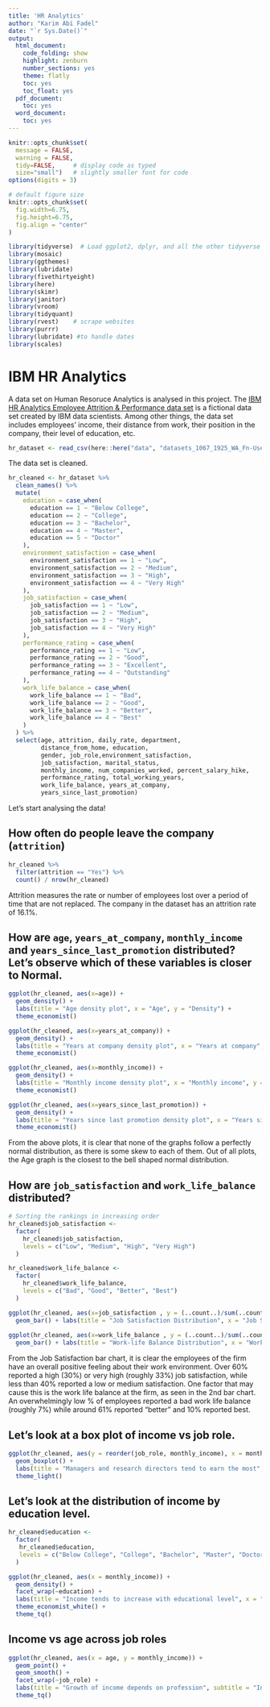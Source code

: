 ```yaml
---
title: 'HR Analytics'
author: "Karim Abi Fadel"
date: "`r Sys.Date()`"
output:
  html_document:
    code_folding: show
    highlight: zenburn
    number_sections: yes
    theme: flatly
    toc: yes
    toc_float: yes
  pdf_document:
    toc: yes
  word_document:
    toc: yes
---
```


```r
knitr::opts_chunk$set(
  message = FALSE, 
  warning = FALSE, 
  tidy=FALSE,     # display code as typed
  size="small")   # slightly smaller font for code
options(digits = 3)

# default figure size
knitr::opts_chunk$set(
  fig.width=6.75, 
  fig.height=6.75,
  fig.align = "center"
)
```


```r
library(tidyverse)  # Load ggplot2, dplyr, and all the other tidyverse packages
library(mosaic)
library(ggthemes)
library(lubridate)
library(fivethirtyeight)
library(here)
library(skimr)
library(janitor)
library(vroom)
library(tidyquant)
library(rvest)    # scrape websites
library(purrr)  
library(lubridate) #to handle dates
library(scales)
```


# IBM HR Analytics


A data set on Human Resoruce Analytics is analysed in this project. The [IBM HR Analytics Employee Attrition & Performance data set](https://www.kaggle.com/pavansubhasht/ibm-hr-analytics-attrition-dataset) is a fictional data set created by IBM data scientists.  Among other things, the data set includes employees' income, their distance from work, their position in the company, their level of education, etc.

```r

hr_dataset <- read_csv(here::here("data", "datasets_1067_1925_WA_Fn-UseC_-HR-Employee-Attrition.csv"))

```

The data set is cleaned.
```r

hr_cleaned <- hr_dataset %>% 
  clean_names() %>% 
  mutate(
    education = case_when(
      education == 1 ~ "Below College",
      education == 2 ~ "College",
      education == 3 ~ "Bachelor",
      education == 4 ~ "Master",
      education == 5 ~ "Doctor"
    ),
    environment_satisfaction = case_when(
      environment_satisfaction == 1 ~ "Low",
      environment_satisfaction == 2 ~ "Medium",
      environment_satisfaction == 3 ~ "High",
      environment_satisfaction == 4 ~ "Very High"
    ),
    job_satisfaction = case_when(
      job_satisfaction == 1 ~ "Low",
      job_satisfaction == 2 ~ "Medium",
      job_satisfaction == 3 ~ "High",
      job_satisfaction == 4 ~ "Very High"
    ),
    performance_rating = case_when(
      performance_rating == 1 ~ "Low",
      performance_rating == 2 ~ "Good",
      performance_rating == 3 ~ "Excellent",
      performance_rating == 4 ~ "Outstanding"
    ),
    work_life_balance = case_when(
      work_life_balance == 1 ~ "Bad",
      work_life_balance == 2 ~ "Good",
      work_life_balance == 3 ~ "Better",
      work_life_balance == 4 ~ "Best"
    )
  ) %>% 
  select(age, attrition, daily_rate, department,
         distance_from_home, education,
         gender, job_role,environment_satisfaction,
         job_satisfaction, marital_status,
         monthly_income, num_companies_worked, percent_salary_hike,
         performance_rating, total_working_years,
         work_life_balance, years_at_company,
         years_since_last_promotion)

```

Let's start analysing the data!

## How often do people leave the company (`attrition`)
```r

hr_cleaned %>% 
  filter(attrition == "Yes") %>% 
  count() / nrow(hr_cleaned)

```
Attrition measures the rate or number of employees lost over a period of time that are not replaced. The company in the dataset has an attrition rate of 16.1%.


## How are `age`, `years_at_company`, `monthly_income` and `years_since_last_promotion` distributed? Let's observe which of these variables is closer to Normal.
```r
ggplot(hr_cleaned, aes(x=age)) + 
  geom_density() +
  labs(title = "Age density plot", x = "Age", y = "Density") +
  theme_economist()

ggplot(hr_cleaned, aes(x=years_at_company)) + 
  geom_density() +
  labs(title = "Years at company density plot", x = "Years at company", y = "Density") +
  theme_economist()

ggplot(hr_cleaned, aes(x=monthly_income)) + 
  geom_density() +
  labs(title = "Monthly income density plot", x = "Monthly income", y = "Density") +
  theme_economist()

ggplot(hr_cleaned, aes(x=years_since_last_promotion)) +
  geom_density() +
  labs(title = "Years since last promotion density plot", x = "Years since last promotion", y = "Density") +
  theme_economist()

```
From the above plots, it is clear that none of the graphs follow a perfectly normal distribution, as there is some skew to each of them. Out of all plots, the Age graph is the closest to the bell shaped normal distribution.


## How are `job_satisfaction` and `work_life_balance` distributed?
```r
# Sorting the rankings in increasing order
hr_cleaned$job_satisfaction <- 
  factor(
    hr_cleaned$job_satisfaction,
    levels = c("Low", "Medium", "High", "Very High")
  )

hr_cleaned$work_life_balance <-
  factor(
    hr_cleaned$work_life_balance,
    levels = c("Bad", "Good", "Better", "Best")
  )

ggplot(hr_cleaned, aes(x=job_satisfaction , y = (..count..)/sum(..count..))) + 
  geom_bar() + labs(title = "Job Satisfaction Distribution", x = "Job Satisfaction", y = "Percentage of Total")
  
ggplot(hr_cleaned, aes(x=work_life_balance , y = (..count..)/sum(..count..))) + 
  geom_bar() + labs(title = "Work-life Balance Distribution", x = "Work-life Balance", y = "Percentage of Total")
```
From the Job Satisfaction bar chart, it is clear the employees of the firm have an overall positive feeling about their work environment. Over 60% reported a high (30%) or very high (roughly 33%) job satisfaction, while less than 40% reported a low or medium satisfaction. One factor that may cause this is the work life balance at the firm, as seen in the 2nd bar chart. An overwhelmingly low % of employees reported a bad work life balance (roughly 7%) while around 61% reported "better" and 10% reported best.


## Let's look at a box plot of income vs job role.
```r
ggplot(hr_cleaned, aes(y = reorder(job_role, monthly_income), x = monthly_income)) +
  geom_boxplot() + 
  labs(title = "Managers and research directors tend to earn the most", subtitle = "Monthly income vs Job role", x = "Monthly income", y = "") +
  theme_light()
```


## Let's look at the distribution of income by education level.
```r

hr_cleaned$education <-
  factor(
   hr_cleaned$education,
   levels = c("Below College", "College", "Bachelor", "Master", "Doctor")
  )

ggplot(hr_cleaned, aes(x = monthly_income)) +
  geom_density() +
  facet_wrap(~education) +
  labs(title = "Income tends to increase with educational level", x = "Income", y = "Density") +
  theme_economist_white() +
  theme_tq()

```

## Income vs age across job roles
```r
ggplot(hr_cleaned, aes(x = age, y = monthly_income)) +
  geom_point() +
  geom_smooth() +
  facet_wrap(~job_role) +
  labs(title = "Growth of income depends on profession", subtitle = "Income vs age across job roles", x = "Age", y = "Monthly income") +
  theme_tq()
```


